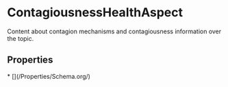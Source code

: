 
# ContagiousnessHealthAspect

Content about contagion mechanisms and contagiousness information over the topic.

## Properties

<Grid>
* [](/Properties/Schema.org/)

</Grid>

